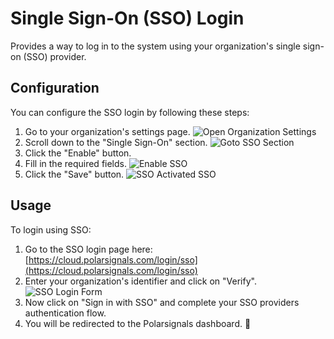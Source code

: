 # Single Sign-On (SSO) Login
Provides a way to log in to the system using your organization's single sign-on (SSO) provider.

## Configuration
You can configure the SSO login by following these steps:
1. Go to your organization's settings page.
![Open Organization Settings](/img/sso/navigate-to-organization-settings-page.png)
2. Scroll down to the "Single Sign-On" section.
![Goto SSO Section](/img/sso/sso-section.png)
3. Click the "Enable" button.
4. Fill in the required fields.
![Enable SSO](/img/sso/sso-enable.png)
5. Click the "Save" button.
![SSO Activated SSO](/img/sso/sso-activated.png)

## Usage
To login using SSO:
1. Go to the SSO login page here: [https://cloud.polarsignals.com/login/sso](https://cloud.polarsignals.com/login/sso)
2. Enter your organization's identifier and click on "Verify".
![SSO Login Form](/img/sso/sso-login-page.png)
3. Now click on "Sign in with SSO" and complete your SSO providers authentication flow.
4. You will be redirected to the Polarsignals dashboard. 🎉
